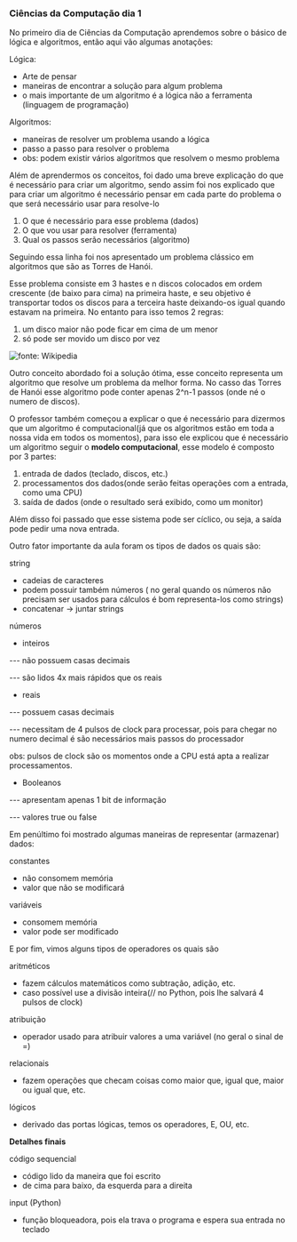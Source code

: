 




### Ciências da Computação dia 1

No primeiro dia de Ciências da Computação aprendemos sobre o básico de
lógica e algoritmos, então aqui vão algumas anotações:

Lógica:

-   Arte de pensar
-   maneiras de encontrar a solução para algum problema
-   o mais importante de um algoritmo é a lógica não a ferramenta
    (linguagem de programação)

Algoritmos:

-   maneiras de resolver um problema usando a lógica
-   passo a passo para resolver o problema
-   obs: podem existir vários algoritmos que resolvem o mesmo problema

Além de aprendermos os conceitos, foi dado uma breve explicação do que é
necessário para criar um algoritmo, sendo assim foi nos explicado que
para criar um algoritmo é necessário pensar em cada parte do problema o
que será necessário usar para resolve-lo

1.  O que é necessário para esse problema (dados)
2.  O que vou usar para resolver (ferramenta)
3.  Qual os passos serão necessários (algoritmo)








Seguindo essa linha foi nos apresentado um problema clássico em
algoritmos que são as Torres de Hanói.

Esse problema consiste em 3 hastes e n discos colocados em ordem
crescente (de baixo para cima) na primeira haste, e seu objetivo é
transportar todos os discos para a terceira haste deixando-os igual
quando estavam na primeira. No entanto para isso temos 2 regras:

1.  um disco maior não pode ficar em cima de um menor
2.  só pode ser movido um disco por vez

![fonte:
Wikipedia](https://cdn-images-1.medium.com/max/800/0*xlFvwjqLJJfk0xFH.jpeg)








Outro conceito abordado foi a solução ótima, esse conceito representa um
algoritmo que resolve um problema da melhor forma. No casso das Torres
de Hanói esse algoritmo pode conter apenas 2\^n-1 passos (onde né o
numero de discos).








O professor também começou a explicar o que é necessário para dizermos
que um algoritmo é computacional(já que os algoritmos estão em toda a
nossa vida em todos os momentos), para isso ele explicou que é
necessário um algoritmo seguir o **modelo computacional**, esse modelo é
composto por 3 partes:

1.  entrada de dados (teclado, discos, etc.)
2.  processamentos dos dados(onde serão feitas operações com a entrada,
    como uma CPU)
3.  saída de dados (onde o resultado será exibido, como um monitor)

Além disso foi passado que esse sistema pode ser cíclico, ou seja, a
saída pode pedir uma nova entrada.








Outro fator importante da aula foram os tipos de dados os quais são:

string

-   cadeias de caracteres
-   podem possuir também números ( no geral quando os números não
    precisam ser usados para cálculos é bom representa-los como strings)
-   concatenar → juntar strings

números

-   inteiros

--- não possuem casas decimais

--- são lidos 4x mais rápidos que os reais

-   reais

--- possuem casas decimais

--- necessitam de 4 pulsos de clock para processar, pois para chegar no
numero decimal é são necessários mais passos do processador

obs: pulsos de clock são os momentos onde a CPU está apta a realizar
processamentos.

-   Booleanos

--- apresentam apenas 1 bit de informação

--- valores true ou false








Em penúltimo foi mostrado algumas maneiras de representar (armazenar)
dados:

constantes

-   não consomem memória
-   valor que não se modificará

variáveis

-   consomem memória
-   valor pode ser modificado








E por fim, vimos alguns tipos de operadores os quais são

aritméticos

-   fazem cálculos matemáticos como subtração, adição, etc.
-   caso possível use a divisão inteira(// no Python, pois lhe salvará 4
    pulsos de clock)

atribuição

-   operador usado para atribuir valores a uma variável (no geral o
    sinal de =)

relacionais

-   fazem operações que checam coisas como maior que, igual que, maior
    ou igual que, etc.

lógicos

-   derivado das portas lógicas, temos os operadores, E, OU, etc.








**Detalhes finais**

código sequencial

-   código lido da maneira que foi escrito
-   de cima para baixo, da esquerda para a direita

input (Python)

-   função bloqueadora, pois ela trava o programa e espera sua entrada
    no teclado


